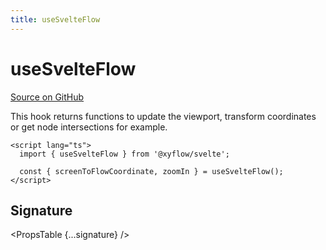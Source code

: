 ```yaml
---
title: useSvelteFlow
---
```



# useSvelteFlow

[Source on GitHub](https://github.com/wbkd/react-flow/blob/78169c992bf95a5dbc9bccbdc2a07725a307e2c3/packages/svelte/src/lib/hooks/useSvelteFlow.ts/#L24)

This hook returns functions to update the viewport, transform coordinates or get node intersections for example.

```svelte
<script lang="ts">
  import { useSvelteFlow } from '@xyflow/svelte';

  const { screenToFlowCoordinate, zoomIn } = useSvelteFlow();
</script>
```

## Signature

<PropsTable {...signature} />
